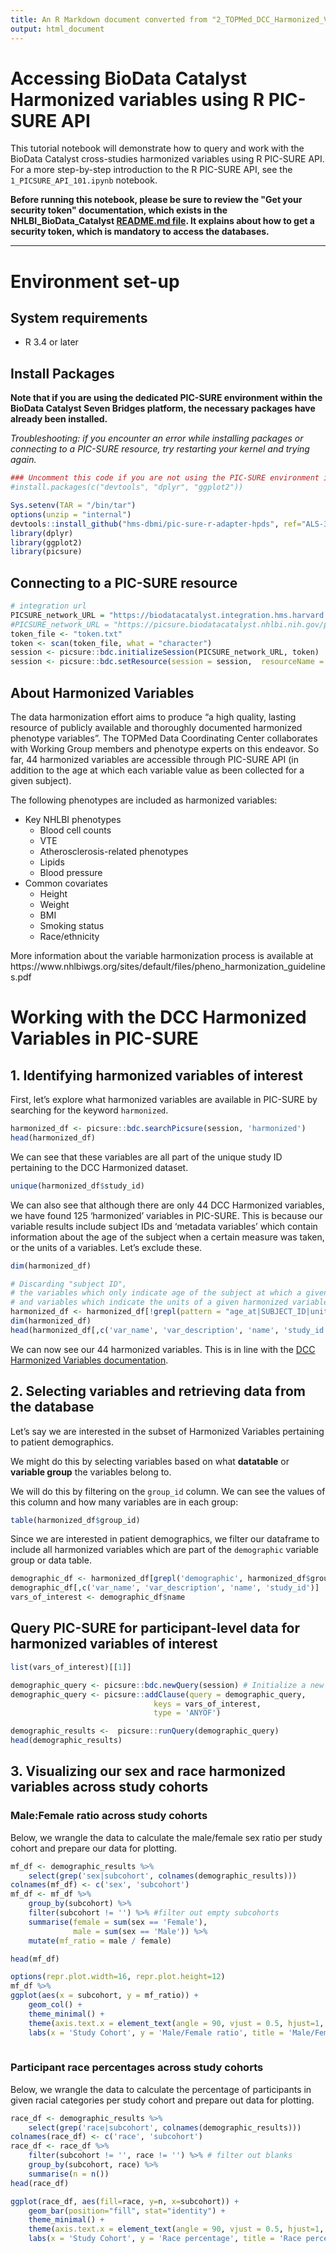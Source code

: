 ```yaml
---
title: An R Markdown document converted from "2_TOPMed_DCC_Harmonized_Variables_analysis.ipynb"
output: html_document
---
```


# Accessing BioData Catalyst Harmonized variables using R PIC-SURE API

This tutorial notebook will demonstrate how to query and work with the BioData Catalyst cross-studies harmonized variables using R PIC-SURE API. For a more step-by-step introduction to the R PIC-SURE API, see the `1_PICSURE_API_101.ipynb` notebook.

**Before running this notebook, please be sure to review the \"Get your security token\" documentation, which exists in the NHLBI_BioData_Catalyst [README.md file](https://github.com/hms-dbmi/Access-to-Data-using-PIC-SURE-API/tree/master/NHLBI_BioData_Catalyst#get-your-security-token). It explains about how to get a security token, which is mandatory to access the databases.**

 -------

# Environment set-up

## System requirements
- R 3.4 or later

## Install Packages

**Note that if you are using the dedicated PIC-SURE environment within the BioData Catalyst Seven Bridges platform, the necessary packages have already been installed.**

*Troubleshooting: if you encounter an error while installing packages or connecting to a PIC-SURE resource, try restarting your kernel and trying again.*

```r
### Uncomment this code if you are not using the PIC-SURE environment in Seven Bridges, or if you do not have all the necessary dependencies installed.
#install.packages(c("devtools", "dplyr", "ggplot2"))
```

```r
Sys.setenv(TAR = "/bin/tar")
options(unzip = "internal")
devtools::install_github("hms-dbmi/pic-sure-r-adapter-hpds", ref="ALS-3799", force=T, quiet=FALSE)
library(dplyr)
library(ggplot2)
library(picsure)
```

## Connecting to a PIC-SURE resource

```r
# integration url
PICSURE_network_URL = "https://biodatacatalyst.integration.hms.harvard.edu/picsure" 
#PICSURE_network_URL = "https://picsure.biodatacatalyst.nhlbi.nih.gov/picsure"
token_file <- "token.txt"
token <- scan(token_file, what = "character")
session <- picsure::bdc.initializeSession(PICSURE_network_URL, token)
session <- picsure::bdc.setResource(session = session,  resourceName = "AUTH")
```

## About Harmonized Variables

The data harmonization effort aims to produce "a high quality, lasting resource of publicly available and thoroughly documented harmonized phenotype variables". The TOPMed Data Coordinating Center collaborates with Working Group members and phenotype experts on this endeavor. So far, 44 harmonized variables are accessible through PIC-SURE API (in addition to the age at which each variable value as been collected for a given subject).

The following phenotypes are included as harmonized variables:

- Key NHLBI phenotypes    
    - Blood cell counts
    - VTE
    - Atherosclerosis-related phenotypes
    - Lipids
    - Blood pressure


- Common covariates
    - Height
    - Weight
    - BMI
    - Smoking status
    - Race/ethnicity

More information about the variable harmonization process is available at https://www.nhlbiwgs.org/sites/default/files/pheno_harmonization_guidelines.pdf

# Working with the DCC Harmonized Variables in PIC-SURE
## 1. Identifying harmonized variables of interest
First, let's explore what harmonized variables are available in PIC-SURE by searching for the keyword `harmonized`.

```r
harmonized_df <- picsure::bdc.searchPicsure(session, 'harmonized')  
head(harmonized_df)
```

We can see that these variables are all part of the unique study ID pertaining to the DCC Harmonized dataset.

```r
unique(harmonized_df$study_id)
```

We can also see that although there are only 44 DCC Harmonized variables, we have found 125 'harmonized' variables in PIC-SURE. This is because our variable results include subject IDs and 'metadata variables' which contain information about the age of the subject when a certain measure was taken, or the units of a variables. Let's exclude these.

```r
dim(harmonized_df)
```

```r
# Discarding "subject ID",
# the variables which only indicate age of the subject at which a given harmonized variable was been measured,
# and variables which indicate the units of a given harmonized variable
harmonized_df <- harmonized_df[!grepl(pattern = "age_at|SUBJECT_ID|unit_", harmonized_df$var_name),]
dim(harmonized_df)
head(harmonized_df[,c('var_name', 'var_description', 'name', 'study_id')])
```

We can now see our 44 harmonized variables. This is in line with the [DCC Harmonized Variables documentation](https://github.com/UW-GAC/topmed-dcc-harmonized-phenotypes). 

## 2. Selecting variables and retrieving data from the database

Let's say we are interested in the subset of Harmonized Variables pertaining to patient demographics. 

We might do this by selecting variables based on what **datatable** or **variable group** the variables belong to. 

We will do this by filtering on the `group_id` column. We can see the values of this column and how many variables are in each group:

```r
table(harmonized_df$group_id)
```

Since we are interested in patient demographics, we filter our dataframe to include all harmonized variables which are part of the `demographic` variable group or data table. 

```r
demographic_df <- harmonized_df[grepl('demographic', harmonized_df$group_id),]
demographic_df[,c('var_name', 'var_description', 'name', 'study_id')]
vars_of_interest <- demographic_df$name
```

## Query PIC-SURE for participant-level data for harmonized variables of interest

```r
list(vars_of_interest)[[1]]
```

```r
demographic_query <- picsure::bdc.newQuery(session) # Initialize a new query
demographic_query <- picsure::addClause(query = demographic_query, 
                                keys = vars_of_interest,
                                type = 'ANYOF') 

demographic_results <-  picsure::runQuery(demographic_query)
head(demographic_results)
```

## 3. Visualizing our sex and race harmonized variables across study cohorts
### Male:Female ratio across study cohorts

Below, we wrangle the data to calculate the male/female sex ratio per study cohort and prepare our data for plotting.

```r
mf_df <- demographic_results %>%
    select(grep('sex|subcohort', colnames(demographic_results)))
colnames(mf_df) <- c('sex', 'subcohort')
mf_df <- mf_df %>%
    group_by(subcohort) %>%
    filter(subcohort != '') %>% #filter out empty subcohorts
    summarise(female = sum(sex == 'Female'),
              male = sum(sex == 'Male')) %>%
    mutate(mf_ratio = male / female)

head(mf_df)
```

```r
options(repr.plot.width=16, repr.plot.height=12)
mf_df %>%
ggplot(aes(x = subcohort, y = mf_ratio)) + 
    geom_col() + 
    theme_minimal() +
    theme(axis.text.x = element_text(angle = 90, vjust = 0.5, hjust=1, size = 12)) +
    labs(x = 'Study Cohort', y = 'Male/Female ratio', title = 'Male/Female ratio across study cohorts')
    
```

### Participant race percentages across study cohorts
Below, we wrangle the data to calculate the percentage of participants in given racial categories per study cohort and prepare out data for plotting.

```r
race_df <- demographic_results %>%
    select(grep('race|subcohort', colnames(demographic_results)))
colnames(race_df) <- c('race', 'subcohort')
race_df <- race_df %>%
    filter(subcohort != '', race != '') %>% # filter out blanks
    group_by(subcohort, race) %>%
    summarise(n = n())
head(race_df)
```

```r
ggplot(race_df, aes(fill=race, y=n, x=subcohort)) + 
    geom_bar(position="fill", stat="identity") +
    theme_minimal() +
    theme(axis.text.x = element_text(angle = 90, vjust = 0.5, hjust=1, size = 12)) +
    labs(x = 'Study Cohort', y = 'Race percentage', title = 'Race percentage distribution across study cohorts')
    
```

